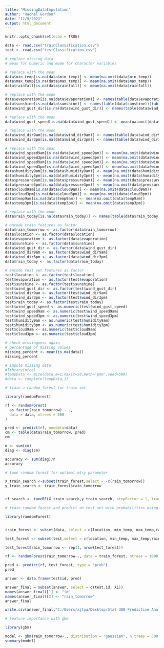 ```yaml
---
title: "MissingDataImputation"
author: "Rachel Gordon"
date: "12/9/2021"
output: html_document
---
```


```r
knitr::opts_chunk$set(echo = TRUE)
```


```r
data <- read.csv("trainClassification.csv")
test <- read.csv("testClassification.csv")
```


```r
# replace missing data
# mean for numeric and mode for character variables

# replace with the mean
data$min_temp[is.na(data$min_temp)] <- mean(na.omit(data$min_temp))
data$max_temp[is.na(data$max_temp)] <- mean(na.omit(data$max_temp))
data$rainfall[is.na(data$rainfall)] <- mean(na.omit(data$rainfall))

# replace with the mode
data$evaporation[is.na(data$evaporation)] <- names(table(data$evaporation))[table(data$evaporation)==max(table(data$evaporation))]
data$sunshine[is.na(data$sunshine)] <- names(table(data$sunshine))[table(data$sunshine)==max(table(data$sunshine))]
data$wind_gust_dir[is.na(data$wind_gust_dir)] <- names(table(data$wind_gust_dir))[table(data$wind_gust_dir)==max(table(data$wind_gust_dir))]

# replace with the mean
data$wind_gust_speed[is.na(data$wind_gust_speed)] <- mean(na.omit(data$wind_gust_speed))

# replace with the mode
data$wind_dir9am[is.na(data$wind_dir9am)] <- names(table(data$wind_dir9am))[table(data$wind_dir9am)==max(table(data$wind_dir9am))]
data$wind_dir3pm[is.na(data$wind_dir3pm)] <- names(table(data$wind_dir3pm))[table(data$wind_dir3pm)==max(table(data$wind_dir3pm))]

# replace with the mean
data$wind_speed9am[is.na(data$wind_speed9am)] <- mean(na.omit(data$wind_speed9am))
data$wind_speed3pm[is.na(data$wind_speed3pm)] <- mean(na.omit(data$wind_speed3pm))
data$wind_speed9am[is.na(data$wind_speed9am)] <- mean(na.omit(data$wind_speed9am))
data$wind_speed3pm[is.na(data$wind_speed3pm)] <- mean(na.omit(data$wind_speed3pm))
data$humidity9am[is.na(data$humidity9am)] <- mean(na.omit(data$humidity9am))
data$humidity3pm[is.na(data$humidity3pm)] <- mean(na.omit(data$humidity3pm))
data$pressure9am[is.na(data$pressure9am)] <- mean(na.omit(data$pressure9am))
data$pressure3pm[is.na(data$pressure3pm)] <- mean(na.omit(data$pressure3pm))
data$cloud9am[is.na(data$cloud9am)] <- mean(na.omit(data$cloud9am))
data$cloud3pm[is.na(data$cloud3pm)] <- mean(na.omit(data$cloud3pm))
data$temp9am[is.na(data$temp9am)] <- mean(na.omit(data$temp9am))
data$temp3pm[is.na(data$temp3pm)] <- mean(na.omit(data$temp3pm))

# replace with the mode
data$rain_today[is.na(data$rain_today)] <- names(table(data$rain_today))[table(data$rain_today)==max(table(data$rain_today))]
```

```r
# encode train features as factor
data$rain_tomorrow <- as.factor(data$rain_tomorrow)
data$location <- as.factor(data$location)
data$evaporation <- as.factor(data$evaporation)
data$sunshine <- as.factor(data$sunshine)
data$wind_gust_dir <- as.factor(data$wind_gust_dir)
data$wind_dir9am <- as.factor(data$wind_dir9am)
data$wind_dir3pm <- as.factor(data$wind_dir3pm)
data$rain_today <- as.factor(data$rain_today)

# encode test set features as factor
test$location <- as.factor(test$location)
test$evaporation <- as.factor(test$evaporation)
test$sunshine <- as.factor(test$sunshine)
test$wind_gust_dir <- as.factor(test$wind_gust_dir)
test$wind_dir9am <- as.factor(test$wind_dir9am)
test$wind_dir3pm <- as.factor(test$wind_dir3pm)
test$rain_today <- as.factor(test$rain_today)
test$wind_gust_speed <- as.numeric(test$wind_gust_speed)
test$wind_speed9am <- as.numeric(test$wind_speed9am)
test$wind_speed3pm <- as.numeric(test$wind_speed3pm)
test$humidity9am <- as.numeric(test$humidity9am)
test$humidity3pm <- as.numeric(test$humidity3pm)
test$cloud9am <- as.numeric(test$cloud9am)
test$cloud3pm <- as.numeric(test$cloud3pm)

```



```r
# check missingness again
# percentage of missing values
missing_percent <- mean(is.na(data))
missing_percent
```


```r
# impute missing data
#library(mice)
#tempData <- mice(data,m=1,maxit=50,meth='pmm',seed=500)
#data <- complete(tempData,1)
```




```r
# train a random forest for train set

library(randomForest)

rf <- randomForest(
  as.factor(rain_tomorrow) ~ .,
  data = data, ntrees = 500
)

pred <- predict(rf, newdata=data)
cm <- table(data$rain_tomorrow, pred)
cm

n <- sum(cm)
diag <- diag(cm)

accuracy <- sum(diag)/n
accuracy
```

```r
# tune random forest for optimal mtry parameter

X_train_search <-subset(train_forest,select = -c(rain_tomorrow))
y_train_search <- train_forest$rain_tomorrow


rf_search <- tuneRF(X_train_search,y_train_search, stepFactor = 1, trace = TRUE, plot = TRUE, ntreeTry = 100)

```



```r

# train random forest and predict on test set with probabilities using optimal mtry

library(randomForest)


train_forest <- subset(data, select = c(location, min_temp, max_temp,rainfall, wind_gust_dir, wind_gust_speed,wind_dir9am, wind_dir3pm,wind_speed9am,wind_speed3pm, humidity9am,humidity3pm,pressure9am,pressure3pm,temp9am, temp3pm, rain_today,rain_tomorrow))

test_forest <- subset(test,select = c(location, min_temp, max_temp,rainfall, wind_gust_dir, wind_gust_speed,wind_dir9am, wind_dir3pm,wind_speed9am,wind_speed3pm, humidity9am,humidity3pm,pressure9am,pressure3pm,temp9am, temp3pm, rain_today))

test_forest$rain_tomorrow <- rep(1, nrow(test_forest))

rf <- randomForest(rain_tomorrow~., data = train_forest, ntrees = 1000, mtry = 4)

pred <- predict(rf, test_forest, type = "prob")
pred

answer <- data.frame(test$id, pred)

answer_final = subset(answer, select = c(test.id, X1))
names(answer_final)[1] <- "id"
names(answer_final)[2] <- "rain_tomorrow"
answer_final

write.csv(answer_final,"C:/Users/ajtpa/Desktop/Stat 388 Predictive Analytics/Homework/Project/Stat388_Project/Classification/Submission.csv", row.names = FALSE)
```



```r
# feature importance with gbm

library(gbm)

model <- gbm(rain_tomorrow~., distribution = "gaussian", n.trees = 500, data = train_forest)
summary(model)

```


